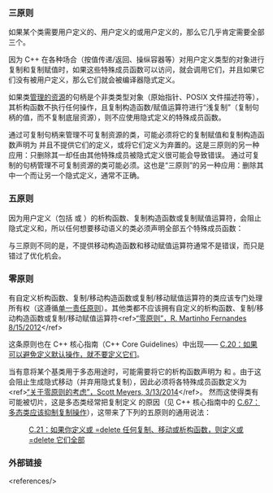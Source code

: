 {{title|三/五/零原则}}
{{cpp/language/navbar}}

===三原则===
如果某个类需要用户定义的{{rlp|destructor|析构函数}}、用户定义的{{rlp|copy constructor|复制构造函数}}或用户定义的{{rlp|as operator|复制赋值运算符}}，那么它几乎肯定需要全部三个。

因为 C++ 在各种场合（按值传递/返回、操纵容器等）对用户定义类型的对象进行复制和复制赋值时，如果这些特殊成员函数可以访问，就会调用它们，并且如果它们没有被用户定义，那么它们就会被编译器隐式定义。

如果类[[cpp/language/raii|管理的资源]]的句柄是个非类类型对象（原始指针、POSIX 文件描述符等），其析构函数不执行任何操作，且复制构造函数/赋值运算符进行“浅复制”（复制句柄的值，而不复制底层资源），则不应使用隐式定义的特殊成员函数。

{{example
|code=
#include &lt;cstddef&gt;
#include &lt;cstring&gt;
#include &lt;iostream&gt;
#include &lt;utility&gt;

class rule_of_three
{
    char* cstring; // 以裸指针为动态分配内存的句柄

public:
    explicit rule_of_three(const char* s = "") : cstring(nullptr)
    {
        if (s)
        {
            cstring = new char[std::strlen(s) + 1]; // 分配
            std::strcpy(cstring, s); // 填充
        }
    }

    ~rule_of_three() // I. 析构函数
    {
        delete[] cstring; // 解分配
    }

    rule_of_three(const rule_of_three&amp; other) // II. 复制构造函数
        : rule_of_three(other.cstring) {}

    rule_of_three&amp; operator=(const rule_of_three&amp; other) // III. 复制赋值
    {
        // 为简洁采用复制后交换（copy-and-swap）手法实现
        // 注意这样做妨碍潜在的存储重用
        rule_of_three temp(other);
        std::swap(cstring, temp.cstring);
        return *this;
    }

    const char* c_str() const // 访问器
    {
        return cstring;
    }
};

int main()
{
    rule_of_three o1{"abc"};
    std::cout &lt;&lt; o1.c_str() &lt;&lt; ' ';
    auto o2{o1}; // II. 使用复制构造函数
    std::cout &lt;&lt; o2.c_str() &lt;&lt; ' ';
    rule_of_three o3("def");
    std::cout &lt;&lt; o3.c_str() &lt;&lt; ' ';
    o3 = o2; // III. 使用赋值赋值
    std::cout &lt;&lt; o3.c_str() &lt;&lt; '\n';
}   // I. 此处调用所有析构函数
|output=
abc abc def abc
}}

通过可复制句柄来管理不可复制资源的类，可能必须将它的复制赋值和复制构造函数声明为 {{c/core|private}} 并且不提供它们的定义，或将它们定义为弃置的。这是三原则的另一种应用：只删除其一却任由其他特殊成员被隐式定义很可能会导致错误。
通过可复制的句柄管理不可复制资源的类可能必须{{rev inl|until=c++11|声明复制赋值和复制构造函数为 {{c|private}} 并不提供它们的定义}}{{rev inl|since=c++11|定义复制赋值和复制构造函数为 {{c|1== delete}}}}。这也是“三原则”的另一种应用：删除其中一个而让另一个隐式定义，通常不正确。

===五原则===
因为用户定义（包括 {{c|1== default}} 或 {{c|1== delete}}）的析构函数、复制构造函数或复制赋值运算符，会阻止隐式定义{{rlp|move constructor|移动构造函数}}和{{rlp|move assignment|移动赋值运算符}}，所以任何想要移动语义的类必须声明全部五个特殊成员函数：

{{source|1=
class rule_of_five
{
    char* cstring; // 以裸指针为动态分配内存的句柄
public:
    explicit rule_of_five(const char* s = "") : cstring(nullptr)
    {
        if (s)
        {
            cstring = new char[std::strlen(s) + 1]; // 分配
            std::strcpy(cstring, s); // 填充
        }
    }

    ~rule_of_five()
    {
        delete[] cstring; // 解分配
    }

    rule_of_five(const rule_of_five&amp; other) // 复制构造函数
        : rule_of_five(other.cstring) {}

    rule_of_five(rule_of_five&amp;&amp; other) noexcept // 移动构造函数
        : cstring(std::exchange(other.cstring, nullptr)) {}

    rule_of_five&amp; operator=(const rule_of_five&amp; other) // 复制赋值
    {
        // 为简便而实现为从临时副本移动赋值
        // 注意这样做妨碍了潜在的存储重用
        return *this = rule_of_five(other);
    }

    rule_of_five&amp; operator=(rule_of_five&amp;&amp; other) noexcept // 移动赋值
    {
        std::swap(cstring, other.cstring);
        return *this;
    }

// 此外，还可以将两个赋值运算符都改为复制后交换（copy-and-swap）实现，
// 这样做仍会无法在复制赋值中重用存储。
//  rule_of_five&amp; operator=(rule_of_five other) noexcept
//  {
//      std::swap(cstring, other.cstring);
//      return *this;
//  }
};
}}

与三原则不同的是，不提供移动构造函数和移动赋值运算符通常不是错误，而只是错过了优化机会。

===零原则===
有自定义析构函数、复制/移动构造函数或复制/移动赋值运算符的类应该专门处理所有权（这遵循[[enwiki:Single responsibility principle|单一责任原则]]）。其他类都不应该拥有自定义的析构函数、复制/移动构造函数或复制/移动赋值运算符&lt;ref&gt;[https://web.archive.org/web/20130211035910/http://flamingdangerzone.com/cxx11/2012/08/15/rule-of-zero.html “零原则”，R. Martinho Fernandes 8/15/2012]&lt;/ref&gt;

这条原则也在 C++ 核心指南（C++ Core Guidelines）中出现—— [https://isocpp.github.io/CppCoreGuidelines/CppCoreGuidelines#Rc-zero C.20：如果可以避免定义默认操作，就不要定义它们]。
{{source|1=
class rule_of_zero
{
    std::string cppstring;
public:
    rule_of_zero(const std::string&amp; arg) : cppstring(arg) {}
};
}}

当有意将某个基类用于多态用途时，可能需要将它的析构函数声明为 {{c/core|public}} 和 {{c/core|virtual}}。由于这会阻止生成隐式移动（并弃用隐式复制），因此必须将各特殊成员函数定义为 {{c|1== default}}&lt;ref&gt;[https://scottmeyers.blogspot.fr/2014/03/a-concern-about-rule-of-zero.html “关于零原则的考虑”，Scott Meyers, 3/13/2014]&lt;/ref&gt;。
{{source|1=
class base_of_five_defaults
{
public:
    base_of_five_defaults(const base_of_five_defaults&amp;) = default;
    base_of_five_defaults(base_of_five_defaults&amp;&amp;) = default;
    base_of_five_defaults&amp; operator=(const base_of_five_defaults&amp;) = default;
    base_of_five_defaults&amp; operator=(base_of_five_defaults&amp;&amp;) = default;
    virtual ~base_of_five_defaults() = default;
};
}}
然而这使得类有可能被切片，这是多态类经常把复制定义 {{c|1== delete}} 的原因（见 C++ 核心指南中的 [https://isocpp.github.io/CppCoreGuidelines/CppCoreGuidelines#Rc-copy-virtual C.67：多态类应该抑制复制操作]），这带来了下列的五原则的通用说法：
:[https://isocpp.github.io/CppCoreGuidelines/CppCoreGuidelines#Rc-five C.21：如果你定义或 =delete 任何复制、移动或析构函数，则定义或 =delete 它们全部]

===外部链接===
&lt;references/&gt;

{{langlinks|en|es|ja|ru}}